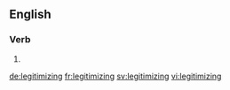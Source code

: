 ==English==

===Verb===
{{head|en}}

# {{present participle of|legitimize|lang=en}}

[[de:legitimizing]]
[[fr:legitimizing]]
[[sv:legitimizing]]
[[vi:legitimizing]]